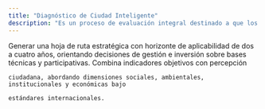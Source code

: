 ```yaml
---
title: "Diagnóstico de Ciudad Inteligente"
description: "Es un proceso de evaluación integral destinado a que los municipios y gobiernos locales evalúen su situación actual y definan un camino de transformación hacia un modelo de ciudad más inteligente, inclusivo y sostenible."
---
```


<Columns cols={2}>
  <Card title="Propósito Principal" horizontal>
    Generar una hoja de ruta estratégica con horizonte de aplicabilidad de dos a cuatro años, orientando decisiones de gestión e inversión sobre bases técnicas y participativas.
  </Card>
  <Card title="Metodología Integral" href="/diagnostico-smart-city">
    Combina indicadores objetivos con percepción

    ciudadana, abordando dimensiones sociales, ambientales, institucionales y económicas bajo

    estándares internacionales.
  </Card>
</Columns>
